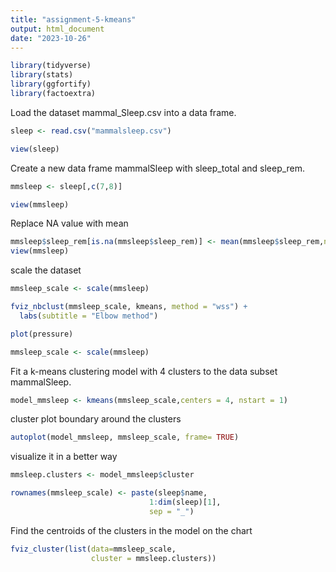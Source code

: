 ---
title: "assignment-5-kmeans"
output: html_document
date: "2023-10-26"
---

```{r}
library(tidyverse)
library(stats)
library(ggfortify)
library(factoextra)
```

Load the dataset mammal_Sleep.csv into a data frame.
```{r}
sleep <- read.csv("mammalsleep.csv")
```

```{r}
view(sleep)
```

Create a new data frame mammalSleep with sleep_total and sleep_rem.
```{r}
mmsleep <- sleep[,c(7,8)]
```

```{r}
view(mmsleep)
```

Replace NA value with mean
```{r}
mmsleep$sleep_rem[is.na(mmsleep$sleep_rem)] <- mean(mmsleep$sleep_rem,na.rm = TRUE)
view(mmsleep)
```

scale the dataset
```{r}
mmsleep_scale <- scale(mmsleep)
```

```{r}
fviz_nbclust(mmsleep_scale, kmeans, method = "wss") +
  labs(subtitle = "Elbow method")
```

```{r pressure, echo=FALSE}
plot(pressure)
```

```{r}
mmsleep_scale <- scale(mmsleep)
```


Fit a k-means clustering model with 4 clusters to the data subset mammalSleep.
```{r}
model_mmsleep <- kmeans(mmsleep_scale,centers = 4, nstart = 1)
```

cluster plot
boundary around the clusters
```{r}
autoplot(model_mmsleep, mmsleep_scale, frame= TRUE)
```

visualize it in a better way
```{r}
mmsleep.clusters <- model_mmsleep$cluster
```

```{r}
rownames(mmsleep_scale) <- paste(sleep$name,
                               1:dim(sleep)[1],
                               sep = "_")

```


Find the centroids of the clusters in the model on the chart 
```{r}
fviz_cluster(list(data=mmsleep_scale,
                  cluster = mmsleep.clusters))
```
